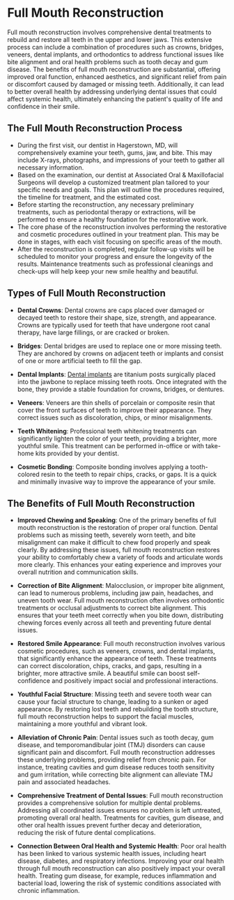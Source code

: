 # Full Mouth Reconstruction

Full mouth reconstruction involves comprehensive dental treatments to rebuild and restore all teeth in the upper and lower jaws. This extensive process can include a combination of procedures such as crowns, bridges, veneers, dental implants, and orthodontics to address functional issues like bite alignment and oral health problems such as tooth decay and gum disease. The benefits of full mouth reconstruction are substantial, offering improved oral function, enhanced aesthetics, and significant relief from pain or discomfort caused by damaged or missing teeth. Additionally, it can lead to better overall health by addressing underlying dental issues that could affect systemic health, ultimately enhancing the patient's quality of life and confidence in their smile. 

## The Full Mouth Reconstruction Process 

- During the first visit, our dentist in Hagerstown, MD, will comprehensively examine your teeth, gums, jaw, and bite. This may include X-rays, photographs, and impressions of your teeth to gather all necessary information. 
- Based on the examination, our dentist at Associated Oral & Maxillofacial Surgeons will develop a customized treatment plan tailored to your specific needs and goals. This plan will outline the procedures required, the timeline for treatment, and the estimated cost. 
- Before starting the reconstruction, any necessary preliminary treatments, such as periodontal therapy or extractions, will be performed to ensure a healthy foundation for the restorative work. 
- The core phase of the reconstruction involves performing the restorative and cosmetic procedures outlined in your treatment plan. This may be done in stages, with each visit focusing on specific areas of the mouth. 
- After the reconstruction is completed, regular follow-up visits will be scheduled to monitor your progress and ensure the longevity of the results. Maintenance treatments such as professional cleanings and check-ups will help keep your new smile healthy and beautiful. 

## Types of Full Mouth Reconstruction

- **Dental Crowns**: Dental crowns are caps placed over damaged or decayed teeth to restore their shape, size, strength, and appearance. Crowns are typically used for teeth that have undergone root canal therapy, have large fillings, or are cracked or broken. 

- **Bridges**: Dental bridges are used to replace one or more missing teeth. They are anchored by crowns on adjacent teeth or implants and consist of one or more artificial teeth to fill the gap. 

- **Dental Implants**: [Dental implants](/services/dental-implants) are titanium posts surgically placed into the jawbone to replace missing teeth roots. Once integrated with the bone, they provide a stable foundation for crowns, bridges, or dentures. 

- **Veneers**: Veneers are thin shells of porcelain or composite resin that cover the front surfaces of teeth to improve their appearance. They correct issues such as discoloration, chips, or minor misalignments. 

- **Teeth Whitening**: Professional teeth whitening treatments can significantly lighten the color of your teeth, providing a brighter, more youthful smile. This treatment can be performed in-office or with take-home kits provided by your dentist. 

- **Cosmetic Bonding**: Composite bonding involves applying a tooth-colored resin to the teeth to repair chips, cracks, or gaps. It is a quick and minimally invasive way to improve the appearance of your smile. 

## The Benefits of Full Mouth Reconstruction 

- **Improved Chewing and Speaking**: One of the primary benefits of full mouth reconstruction is the restoration of proper oral function. Dental problems such as missing teeth, severely worn teeth, and bite misalignment can make it difficult to chew food properly and speak clearly. By addressing these issues, full mouth reconstruction restores your ability to comfortably chew a variety of foods and articulate words more clearly. This enhances your eating experience and improves your overall nutrition and communication skills. 

- **Correction of Bite Alignment**: Malocclusion, or improper bite alignment, can lead to numerous problems, including jaw pain, headaches, and uneven tooth wear. Full mouth reconstruction often involves orthodontic treatments or occlusal adjustments to correct bite alignment. This ensures that your teeth meet correctly when you bite down, distributing chewing forces evenly across all teeth and preventing future dental issues. 

- **Restored Smile Appearance**: Full mouth reconstruction involves various cosmetic procedures, such as veneers, crowns, and dental implants, that significantly enhance the appearance of teeth. These treatments can correct discoloration, chips, cracks, and gaps, resulting in a brighter, more attractive smile. A beautiful smile can boost self-confidence and positively impact social and professional interactions. 

- **Youthful Facial Structure**: Missing teeth and severe tooth wear can cause your facial structure to change, leading to a sunken or aged appearance. By restoring lost teeth and rebuilding the tooth structure, full mouth reconstruction helps to support the facial muscles, maintaining a more youthful and vibrant look. 

- **Alleviation of Chronic Pain**: Dental issues such as tooth decay, gum disease, and temporomandibular joint (TMJ) disorders can cause significant pain and discomfort. Full mouth reconstruction addresses these underlying problems, providing relief from chronic pain. For instance, treating cavities and gum disease reduces tooth sensitivity and gum irritation, while correcting bite alignment can alleviate TMJ pain and associated headaches.

- **Comprehensive Treatment of Dental Issues**: Full mouth reconstruction provides a comprehensive solution for multiple dental problems. Addressing all coordinated issues ensures no problem is left untreated, promoting overall oral health. Treatments for cavities, gum disease, and other oral health issues prevent further decay and deterioration, reducing the risk of future dental complications. 

- **Connection Between Oral Health and Systemic Health**: Poor oral health has been linked to various systemic health issues, including heart disease, diabetes, and respiratory infections. Improving your oral health through full mouth reconstruction can also positively impact your overall health. Treating gum disease, for example, reduces inflammation and bacterial load, lowering the risk of systemic conditions associated with chronic inflammation. 

